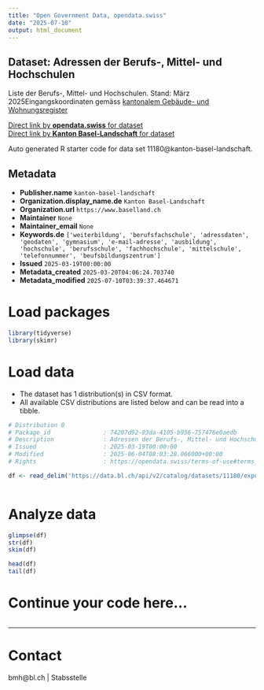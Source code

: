 ```yaml
---
title: "Open Government Data, opendata.swiss"
date: "2025-07-10"
output: html_document
---
```


## Dataset: Adressen der Berufs-, Mittel- und Hochschulen

Liste der Berufs-, Mittel- und Hochschulen. Stand: März 2025Eingangskoordinaten gemäss [kantonalem Gebäude- und Wohnungsregister](https://data.bl.ch/explore/dataset/12180)

[Direct link by **opendata.swiss** for dataset](https://opendata.swiss/de/dataset/adressen-der-berufs-mittel-und-hochschulen-marz-2025)<br>
[Direct link by **Kanton Basel-Landschaft** for dataset](https://data.bl.ch/explore/dataset/11180/)

Auto generated R starter code for data set 11180@kanton-basel-landschaft.

## Metadata

- **Publisher.name** `kanton-basel-landschaft`
- **Organization.display_name.de** `Kanton Basel-Landschaft`
- **Organization.url** `https://www.baselland.ch`
- **Maintainer** `None`
- **Maintainer_email** `None`
- **Keywords.de** `['weiterbildung', 'berufsfachschule', 'adressdaten', 'geodaten', 'gymnasium', 'e-mail-adresse', 'ausbildung', 'hochschule', 'berufsschule', 'fachhochschule', 'mittelschule', 'telefonnummer', 'beufsbildungszentrum']`
- **Issued** `2025-03-19T00:00:00`
- **Metadata_created** `2025-03-20T04:06:24.703740`
- **Metadata_modified** `2025-07-10T03:39:37.464671`


# Load packages

```r

library(tidyverse)
library(skimr)

```

# Load data

-   The dataset has 1 distribution(s) in CSV format.
-   All available CSV distributions are listed below and can be read into a tibble.

```r

# Distribution 0
# Package_id               : 74207d92-83da-4105-b956-757476e0aedb
# Description              : Adressen der Berufs-, Mittel- und Hochschulen (csv)
# Issued                   : 2025-03-19T00:00:00
# Modified                 : 2025-06-04T08:03:28.066000+00:00
# Rights                   : https://opendata.swiss/terms-of-use#terms_by

df <- read_delim('https://data.bl.ch/api/v2/catalog/datasets/11180/exports/csv?use_labels=true')



```

# Analyze data

```r

glimpse(df)
str(df)
skim(df)

head(df)
tail(df)

```

# Continue your code here...

```r

```

------------------------------------------------------------------------

# Contact

bmh@bl.ch | Stabsstelle
